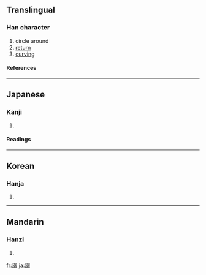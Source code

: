 {{see|回}}

==Translingual==
===Han character===
{{Han char|rn=54|rad=廴|as=06|sn=9|four=|canj=弓大田口 (NKWR)}}
# circle around
# [[return]]
# [[curving]]
====References====
{{Han ref|kx=0353.050|dkj=09575|dj=0668.010|hdz=10404.090|uh=5EFB|ud=24315}}
----
==Japanese==
===Kanji===
{{ja-kanji|grade=|rs=廴06}}
# {{defn|Japanese}} 
====Readings====
{{ja-readings|on=[[かい]] (kai), [[え]] (e)|kun=[[めぐる]] (meguru), [[まわる]] (mawaru), [[めぐり]] (meguri)}}
----
==Korean==
===Hanja===
{{ko-hanja|hangeul=회|rv=hoe|mr=hoe}}
# {{defn|Korean}}
----
==Mandarin==
===Hanzi===
{{cmn-hanzi|pin=[[huí]] ([[hui2]])|wg=hui<sup>2</sup>}}
# {{defn|Mandarin}}

[[fr:廻]]
[[ja:廻]]